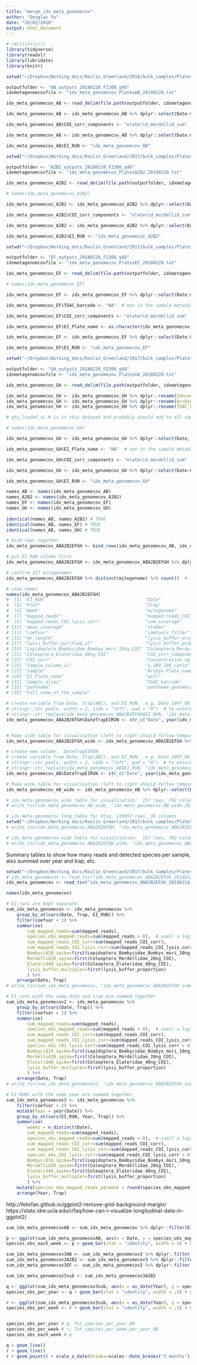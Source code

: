 ```yaml
---
title: "merge_idx_meta_genomecov"
author: "Douglas Yu"
date: "10/02/2018"
output: html_document
---
```


```r
# rm(list=ls())
library(tidyverse)
library(readxl)
library(lubridate)
library(knitr)
```


```r
setwd("~/Dropbox/Working_docs/Roslin_Greenland/2016/bulk_samples/PlatesAB_EI_20160512/")

outputfolder <- "AB_outputs_20180220_F2308_q48"
idxmetagenomcovfile <- "idx_meta_genomecov_PlatesAB_20180220.txt"

idx_meta_genomecov_AB <- read_delim(file.path(outputfolder, idxmetagenomcovfile), delim = "\t", escape_double = FALSE, trim_ws = TRUE)

idx_meta_genomecov_AB <- idx_meta_genomecov_AB %>% dplyr::select(Date:mitogenome, mapped_reads, mapped_reads_COI_corr, mapped_reads_COI_lysis_corr, sum_coverage, mean_coverage, stddev, coefvar, samtools_filter, mt_length, lysis_buffer_orig_total_ul, lysis_buffer_purified_ul, lysis_buffer_proportion, Lepidoptera_Bombycidae_Bombyx_mori_10ng_COI, Coleoptera_Mordellidae_20ng_COI, Coleoptera_Elateridae_40ng_COI, elaterid_mordellid_sum, COI_corr, Concentration_ng_per_ul, Sample_volume_ul, x.260_280_ratio, sample, ArcDyn_Plate_name, EI_Plate_name, well, Sample_alias, TGAC_barcode, pathname, pathname_genomecov, Full_name_of_the_sample)

idx_meta_genomecov_AB$COI_corr_components <- "elaterid_mordellid_sum"

idx_meta_genomecov_AB <- idx_meta_genomecov_AB %>% dplyr::select(Date:Coleoptera_Elateridae_40ng_COI, COI_corr_components, COI_corr:Full_name_of_the_sample)

idx_meta_genomecov_AB$EI_RUN <- "idx_meta_genomecov_AB"
```


```r
setwd("~/Dropbox/Working_docs/Roslin_Greenland/2017/bulk_samples/PlatesA2B2")

outputfolder <- "A2B2_outputs_20180220_F2308_q48"
idxmetagenomcovfile <- "idx_meta_genomecov_PlatesA2B2_20180220.txt"

idx_meta_genomecov_A2B2 <- read_delim(file.path(outputfolder, idxmetagenomcovfile), delim = "\t", escape_double = FALSE, trim_ws = TRUE)

# names(idx_meta_genomecov_A2B2)

idx_meta_genomecov_A2B2 <- idx_meta_genomecov_A2B2 %>% dplyr::select(Date:mitogenome, mapped_reads, mapped_reads_COI_corr, mapped_reads_COI_lysis_corr, sum_coverage, mean_coverage, stddev, coefvar, samtools_filter, mt_length, lysis_buffer_orig_total_ul, lysis_buffer_purified_ul, lysis_buffer_proportion, Lepidoptera_Bombycidae_Bombyx_mori_10ng_COI, Coleoptera_Mordellidae_20ng_COI, Coleoptera_Elateridae_40ng_COI, elaterid_mordellid_sum, COI_corr, Concentration_ng_per_ul, Sample_volume_ul, x.260_280_ratio, sample, ArcDyn_Plate_name, EI_Plate_name, well, Sample_alias, TGAC_barcode, pathname, pathname_genomecov, Full_name_of_the_sample)

idx_meta_genomecov_A2B2$COI_corr_components <- "elaterid_mordellid_sum"

idx_meta_genomecov_A2B2 <- idx_meta_genomecov_A2B2 %>% dplyr::select(Date:Coleoptera_Elateridae_40ng_COI, COI_corr_components, COI_corr:Full_name_of_the_sample)

idx_meta_genomecov_A2B2$EI_RUN <- "idx_meta_genomecov_A2B2"
```


```r
setwd("~/Dropbox/Working_docs/Roslin_Greenland/2017/bulk_samples/PlatesEF")

outputfolder <- "EF_outputs_20180220_F2308_q48"
idxmetagenomcovfile <- "idx_meta_genomecov_PlatesEF_20180220.txt"

idx_meta_genomecov_EF <- read_delim(file.path(outputfolder, idxmetagenomcovfile), delim = "\t", escape_double = FALSE, trim_ws = TRUE)

# names(idx_meta_genomecov_EF)

idx_meta_genomecov_EF <- idx_meta_genomecov_EF %>% dplyr::select(Date:mitogenome, mapped_reads, mapped_reads_COI_corr, mapped_reads_COI_lysis_corr, sum_coverage, mean_coverage, stddev, coefvar, samtools_filter, mt_length, lysis_buffer_orig_total_ul, lysis_buffer_purified_ul, lysis_buffer_proportion, Lepidoptera_Bombycidae_Bombyx_mori_10ng_COI, Coleoptera_Mordellidae_20ng_COI, Coleoptera_Elateridae_40ng_COI, elaterid_mordellid_sum, COI_corr, Concentration_ng_per_ul, Sample_volume_ul, x.260_280_ratio, sample, ArcDyn_Plate_name, EI_Plate_name, well, Sample_alias, pathname, pathname_genomecov, Full_name_of_the_sample)

idx_meta_genomecov_EF$TGAC_barcode <- "NA"  # not in the sample metadata

idx_meta_genomecov_EF$COI_corr_components <- "elaterid_mordellid_sum"

idx_meta_genomecov_EF$EI_Plate_name <- as.character(idx_meta_genomecov_EF$EI_Plate_name)

idx_meta_genomecov_EF <- idx_meta_genomecov_EF %>% dplyr::select(Date:Coleoptera_Elateridae_40ng_COI, COI_corr_components, COI_corr:Sample_alias, TGAC_barcode, pathname:Full_name_of_the_sample)

idx_meta_genomecov_EF$EI_RUN <- "idx_meta_genomecov_EF"
```


```r
setwd("~/Dropbox/Working_docs/Roslin_Greenland/2017/bulk_samples/PlatesGH")

outputfolder <- "GH_outputs_20180220_F2308_q48"
idxmetagenomcovfile <- "idx_meta_genomecov_PlatesGH_20180220.txt"

idx_meta_genomecov_GH <- read_delim(file.path(outputfolder, idxmetagenomcovfile), delim = "\t", escape_double = FALSE, trim_ws = TRUE)

idx_meta_genomecov_GH <- idx_meta_genomecov_GH %>% dplyr::rename(Concentration_ng_per_ul="Concentration_ng_ul")
idx_meta_genomecov_GH <- idx_meta_genomecov_GH %>% dplyr::rename(ArcDyn_Plate_name="Plate")
idx_meta_genomecov_GH <- idx_meta_genomecov_GH %>% dplyr::rename(TGAC_barcode="EI_sample_name")

# qty_loaded_uL # is in this dataset and probably should add to all samplemetadata files

# names(idx_meta_genomecov_GH)

idx_meta_genomecov_GH <- idx_meta_genomecov_GH %>% dplyr::select(Date, Plot:mitogenome, mapped_reads, mapped_reads_COI_corr, mapped_reads_COI_lysis_corr, sum_coverage, mean_coverage, stddev, coefvar, samtools_filter, mt_length, lysis_buffer_orig_total_ul, lysis_buffer_purified_ul, lysis_buffer_proportion, Lepidoptera_Bombycidae_Bombyx_mori_10ng_COI, Coleoptera_Mordellidae_20ng_COI, Coleoptera_Elateridae_40ng_COI, elaterid_mordellid_sum, COI_corr, Concentration_ng_per_ul, Sample_volume_ul, x.260_280_ratio, sample, ArcDyn_Plate_name, well, Sample_alias, TGAC_barcode, pathname, pathname_genomecov, Full_name_of_the_sample)

idx_meta_genomecov_GH$EI_Plate_name <- "NA"  # not in the sample metadata

idx_meta_genomecov_GH$COI_corr_components <- "elaterid_mordellid_sum"

idx_meta_genomecov_GH <- idx_meta_genomecov_GH %>% dplyr::select(Date:Coleoptera_Elateridae_40ng_COI, COI_corr_components, COI_corr:ArcDyn_Plate_name, EI_Plate_name, well:Full_name_of_the_sample)

idx_meta_genomecov_GH$EI_RUN <- "idx_meta_genomecov_GH"
```


```r
names_AB <- names(idx_meta_genomecov_AB)
names_A2B2 <- names(idx_meta_genomecov_A2B2)
names_EF <- names(idx_meta_genomecov_EF)
names_GH <- names(idx_meta_genomecov_GH)
      
identical(names_AB, names_A2B2) # TRUE
identical(names_AB, names_EF) # TRUE
identical(names_AB, names_GH) # TRUE

# bind rows together
idx_meta_genomecov_ABA2B2EFGH <- bind_rows(idx_meta_genomecov_AB, idx_meta_genomecov_A2B2, idx_meta_genomecov_EF, idx_meta_genomecov_GH)

# put EI_RUN column first
idx_meta_genomecov_ABA2B2EFGH <- idx_meta_genomecov_ABA2B2EFGH %>% dplyr::select(EI_RUN, Date:Full_name_of_the_sample)

# confirm 157 mitogenomes
idx_meta_genomecov_ABA2B2EFGH %>% distinct(mitogenome) %>% count()  # 157: number of distinct values of mitogenome (160 total mitogenomes - the 3 COI spikes = 157)

# view names
names(idx_meta_genomecov_ABA2B2EFGH)
#  [1] "EI_RUN"                                      "Date"                                       
#  [3] "Plot"                                        "Trap"                                       
#  [5] "Week"                                        "mitogenome"                                 
#  [7] "mapped_reads"                                "mapped_reads_COI_corr"                      
#  [9] "mapped_reads_COI_lysis_corr"                 "sum_coverage"                               
# [11] "mean_coverage"                               "stddev"                                     
# [13] "coefvar"                                     "samtools_filter"                            
# [15] "mt_length"                                   "lysis_buffer_orig_total_ul"                 
# [17] "lysis_buffer_purified_ul"                    "lysis_buffer_proportion"                    
# [19] "Lepidoptera_Bombycidae_Bombyx_mori_10ng_COI" "Coleoptera_Mordellidae_20ng_COI"            
# [21] "Coleoptera_Elateridae_40ng_COI"              "COI_corr_components"                        
# [23] "COI_corr"                                    "Concentration_ng_per_ul"                    
# [25] "Sample_volume_ul"                            "x.260_280_ratio"                            
# [27] "sample"                                      "ArcDyn_Plate_name"                          
# [29] "EI_Plate_name"                               "well"                                       
# [31] "Sample_alias"                                "TGAC_barcode"                               
# [33] "pathname"                                    "pathname_genomecov"                         
# [35] "Full_name_of_the_sample"            
```


```r
# create variable from Date, Trap(ABC), and EI_RUN:  e.g. Date_1997_08_04_TrapA_AB
# stringr::str_pad(x, width = 2, side = "left", pad = "0")  # to ensure that the date always has two digits, e.g. 07.
# stringr::str_replace(idx_meta_genomecov_ABA2B2EFGH$EI_RUN, "idx_meta_genomecov_", "") # to extract AB, A2B2, EF, GH from EI_RUN
idx_meta_genomecov_ABA2B2EFGH$DateTrapEIRUN <- str_c("Date", year(idx_meta_genomecov_ABA2B2EFGH$Date), str_pad(month(idx_meta_genomecov_ABA2B2EFGH$Date), 2, side = "left", pad = "0"), str_pad(day(idx_meta_genomecov_ABA2B2EFGH$Date), 2, side = "left", pad = "0"), idx_meta_genomecov_ABA2B2EFGH$Trap, str_replace(idx_meta_genomecov_ABA2B2EFGH$EI_RUN, "idx_meta_genomecov_", ""), sep = "_")


# Make wide table for visualisation (left to right should follow temporal order (DateTrapEIRUN))
idx_meta_genomecov_ABA2B2EFGH_wide <- idx_meta_genomecov_ABA2B2EFGH %>% dplyr::select(DateTrapEIRUN, mitogenome, mapped_reads_COI_lysis_corr) %>% dplyr::arrange(DateTrapEIRUN) %>% tidyr::spread(DateTrapEIRUN, mapped_reads_COI_lysis_corr) %>% dplyr::arrange(mitogenome)

```

```r
# create new column:  DateTrapEIRUN
# create variable from Date, Trap(ABC), and EI_RUN:  e.g. Date_1997_08_04_TrapA_AB
# stringr::str_pad(x, width = 2, side = "left", pad = "0")  # to ensure that the date always has two digits, e.g. 07.
# stringr::str_replace(idx_meta_genomecov_AB$EI_RUN, "idx_meta_genomecov_", "") # to extract AB, A2B2, EF, GH from EI_RUN
idx_meta_genomecov_AB$DateTrapEIRUN <- str_c("Date", year(idx_meta_genomecov_AB$Date), str_pad(month(idx_meta_genomecov_AB$Date), 2, side = "left", pad = "0"), str_pad(day(idx_meta_genomecov_AB$Date), 2, side = "left", pad = "0"), idx_meta_genomecov_AB$Trap, str_replace(idx_meta_genomecov_AB$EI_RUN, "idx_meta_genomecov_", ""), sep = "_")

# Make wide table for visualisation (left to right should follow temporal order (DateTrapEIRUN))
idx_meta_genomecov_AB_wide <- idx_meta_genomecov_AB %>% dplyr::select(DateTrapEIRUN, mitogenome, mapped_reads_COI_lysis_corr) %>% dplyr::arrange(DateTrapEIRUN) %>% tidyr::spread(DateTrapEIRUN, mapped_reads_COI_lysis_corr) %>% dplyr::arrange(mitogenome)

# idx_meta-genomecov wide table for visualisation:  157 rows, 702 columns
# write_tsv(idx_meta_genomecov_AB_wide, "idx_meta_genomecov_AB_wide_20180220.txt")
```


```r
# idx_meta-genomecov long table for Otso, 110057 rows, 36 columns
setwd("~/Dropbox/Working_docs/Roslin_Greenland/2017/bulk_samples/PlatesABA2B2EFGH")
# write_tsv(idx_meta_genomecov_ABA2B2EFGH, "idx_meta_genomecov_ABA2B2EFGH_20180220.txt")

# idx_meta-genomecov wide table for visualisation:  157 rows, 702 columns
# write_tsv(idx_meta_genomecov_ABA2B2EFGH_wide, "idx_meta_genomecov_ABA2B2EFGH_wide_20180220.txt")
```


Summary tables to show how many reads and detected species per sample, also summed over year and trap, etc.

```r
setwd("~/Dropbox/Working_docs/Roslin_Greenland/2017/bulk_samples/PlatesABA2B2EFGH")
# idx_meta_genomecov <- read_tsv("idx_meta_genomecov_ABA2B2EFGH_20180220.txt")
idx_meta_genomecov <- read_tsv("idx_meta_genomecov_ABA2B2EFGH_20180214_COIBarcodesOnly.txt")

names(idx_meta_genomecov)

# EI_runs are kept separate
sum_idx_meta_genomecov <- idx_meta_genomecov %>% 
    group_by_at(vars(Date, Trap, EI_RUN)) %>%
    filter(coefvar < 2) %>% 
    summarise(
        sum_mapped_reads=sum(mapped_reads),
        species_obs_mapped_reads=sum(mapped_reads > 0),  # sum() a logical:  mapped_read
        sum_mapped_reads_COI_corr=sum(mapped_reads_COI_corr),
        sum_mapped_reads_COI_lysis_corr=sum(mapped_reads_COI_lysis_corr),
        Bombycid10_spike=first(Lepidoptera_Bombycidae_Bombyx_mori_10ng_COI),
        Mordellid20_spike=first(Coleoptera_Mordellidae_20ng_COI),
        Elaterid40_spike=first(Coleoptera_Elateridae_40ng_COI),
        lysis_buffer_multipler=first(lysis_buffer_proportion)
        ) %>% 
    arrange(Date, Trap)
# write_tsv(sum_idx_meta_genomecov, "idx_meta_genomecov_ABA2B2EFGH_summ_20180221.txt")

# EI_runs with the same date and trap are summed together
sum_idx_meta_genomecov2 <- idx_meta_genomecov %>% 
    group_by_at(vars(Date, Trap)) %>%
    filter(coefvar < 2) %>% 
    summarise(
        sum_mapped_reads=sum(mapped_reads),
        species_obs_mapped_reads=sum(mapped_reads > 0),  # sum() a logical:  mapped_read
        sum_mapped_reads_COI_corr=sum(mapped_reads_COI_corr),
        sum_mapped_reads_COI_lysis_corr=sum(mapped_reads_COI_lysis_corr),
        species_obs_COI_lysis_corr=sum(mapped_reads_COI_lysis_corr > 0),
        Bombycid10_spike=first(Lepidoptera_Bombycidae_Bombyx_mori_10ng_COI),
        Mordellid20_spike=first(Coleoptera_Mordellidae_20ng_COI),
        Elaterid40_spike=first(Coleoptera_Elateridae_40ng_COI),
        lysis_buffer_multipler=first(lysis_buffer_proportion)
        ) %>% 
    arrange(Date, Trap)
# write_tsv(sum_idx_meta_genomecov2, "idx_meta_genomecov_ABA2B2EFGH_summ2_20180221.txt")

# EI_RUNS with the same year are summed together
sum_idx_meta_genomecov3 <- idx_meta_genomecov %>% 
    filter(coefvar < 2) %>% 
    mutate(Year = year(Date)) %>% 
    group_by_at(vars(EI_RUN, Year, Trap)) %>%
    summarise(
        weeks = n_distinct(Date),
        sum_mapped_reads=sum(mapped_reads),
        species_obs_mapped_reads=sum(mapped_reads > 0),  # sum() a logical:  mapped_read
        sum_mapped_reads_COI_corr=sum(mapped_reads_COI_corr),
        sum_mapped_reads_COI_lysis_corr=sum(mapped_reads_COI_lysis_corr),
        species_obs_COI_lysis_corr=sum(mapped_reads_COI_lysis_corr > 0),
        Bombycid10_spike=first(Lepidoptera_Bombycidae_Bombyx_mori_10ng_COI),
        Mordellid20_spike=first(Coleoptera_Mordellidae_20ng_COI),
        Elaterid40_spike=first(Coleoptera_Elateridae_40ng_COI),
        lysis_buffer_multipler=first(lysis_buffer_proportion)
        ) %>%
    mutate(species_obs_mapped_reads_perweek = round(species_obs_mapped_reads/weeks, 1)) %>% 
    arrange(Year, Trap)


```


http://felixfan.github.io/ggplot2-remove-grid-background-margin/
https://stats.idre.ucla.edu/r/faq/how-can-i-visualize-longitudinal-data-in-ggplot2/

```r
sum_idx_meta_genomecovAB <- sum_idx_meta_genomecov %>% dplyr::filter(EI_RUN == "idx_meta_genomecov_AB")

p <- ggplot(sum_idx_meta_genomecovAB, aes(x = Date, y = species_obs_mapped_reads, group = Trap))
species_obs_each_week <- p + geom_bar(stat = "identity", width = 5) + scale_x_date(date_breaks = "1 year", labels=scales::date_format("%y")) + theme_bw() + theme(panel.grid.major = element_blank(), panel.grid.minor = element_blank(), axis.line = element_line(colour = "black")) +  facet_grid(. ~ Trap) + xlab("Year") + ylab("Observed species richness") + ggtitle("Species observed in each week")

sum_idx_meta_genomecov3AB <- sum_idx_meta_genomecov3 %>% dplyr::filter(EI_RUN == "idx_meta_genomecov_AB")
sum_idx_meta_genomecov3A2B2 <- sum_idx_meta_genomecov3 %>% dplyr::filter(EI_RUN == "idx_meta_genomecov_A2B2")
sum_idx_meta_genomecov3EF <- sum_idx_meta_genomecov3 %>% dplyr::filter(EI_RUN == "idx_meta_genomecov_EF" && Year > 1999 && Year < 2010)

sum_idx_meta_genomecov3sub <- sum_idx_meta_genomecov3A2B2

q <- ggplot(sum_idx_meta_genomecov3sub, aes(x = as_date(Year), y = species_obs_mapped_reads, group = Trap))
species_obs_per_year <- q + geom_bar(stat = "identity", width = .5) + scale_x_date(date_breaks = "1 year", labels=scales::date_format("%y")) + theme_bw() + theme(panel.grid.major = element_blank(), axis.line = element_line(colour = "black")) +  facet_grid(. ~ Trap) + xlab("Year") + ylab("Observed species richness") + ggtitle("Total number of species observed in each year")

r <- ggplot(sum_idx_meta_genomecov3sub, aes(x = as_date(Year), y = species_obs_mapped_reads_perweek, group = Trap))
species_obs_per_week <- r + geom_bar(stat = "identity", width = .5) + scale_x_date(date_breaks = "1 year", labels=scales::date_format("%y")) + theme_bw() + theme(panel.grid.major = element_blank(), axis.line = element_line(colour = "black")) +  facet_grid(. ~ Trap) + xlab("Year") + ylab("Observed species richness") + ggtitle("Mean number of species observed *per week* in each year")


species_obs_per_year # q, Tot_species_per_year_AB
species_obs_per_week # r, Tot_species_per_week_per_year_AB
species_obs_each_week # p

q + geom_line()
r + geom_line()
r + geom_point() + scale_x_date(breaks=scales::date_breaks("3 months"), labels=scales::date_format("%y"))

```
